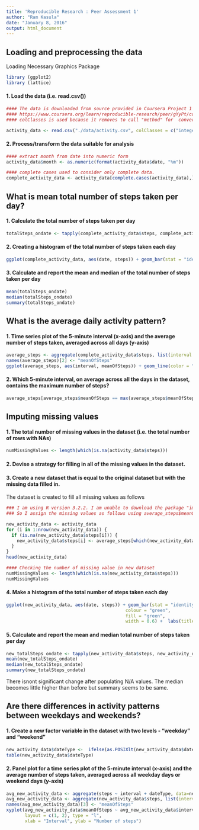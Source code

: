 ```yaml
---
title: 'Reproducible Research : Peer Assessment 1'
author: "Ram Kasula"
date: "January 8, 2016"
output: html_document
---
```

## Loading and preprocessing the data

Loading Necessary Graphics Package

```r
library (ggplot2)
library (lattice)
```

#### 1. Load the data (i.e. read.csv()) 
```r
#### The data is downloaded from source provided in Coursera Project 1 that link to
#### https://www.coursera.org/learn/reproducible-research/peer/gYyPt/course-project-1
#### colClasses is used because it removes to call "method" for  conversion from "character" to the specified formal class.

activity_data <- read.csv("./data/activity.csv", colClasses = c("integer", "Date", "factor"))
```

#### 2. Process/transform the data suitable for analysis
```r
#### extract month from date into numeric form
activity_data$month <- as.numeric(format(activity_data$date, "%m"))

#### complete cases used to consider only complete data.
complete_activity_data <- activity_data[complete.cases(activity_data),]
```


## What is mean total number of steps taken per day?

#### 1. Calculate the total number of steps taken per day
```r
totalSteps_ondate <- tapply(complete_activity_data$steps, complete_activity_data$date, sum)
```

#### 2. Creating a histogram of the total number of steps taken each day
```r
ggplot(complete_activity_data, aes(date, steps)) + geom_bar(stat = "identity", colour = "green", fill = "green", width = 0.6) + labs(title = "Histogram of Total Number of Steps Taken Each Day", x = "Date", y = "Total number of steps")
```

#### 3. Calculate and report the mean and median of the total number of steps taken per day
```r
mean(totalSteps_ondate)
median(totalSteps_ondate)
summary(totalSteps_ondate)
```

##  What is the average daily activity pattern?

#### 1. Time series plot of the 5-minute interval (x-axis) and the average number of steps taken, averaged across all days (y-axis)
``` r
average_steps <- aggregate(complete_activity_data$steps, list(interval = as.numeric(as.character(complete_activity_data$interval))), FUN = "mean")
names(average_steps)[2] <- "meanOfSteps"
ggplot(average_steps, aes(interval, meanOfSteps)) + geom_line(color = "green", size = 0.6) + labs(title = "Time Series Plot of the 5-minute Interval", x = "5-minute intervals", y = "Average Number of Steps Taken")
```

#### 2. Which 5-minute interval, on average across all the days in the dataset, contains the maximum number of steps?
```r
average_steps[average_steps$meanOfSteps == max(average_steps$meanOfSteps), ]
```

## Imputing missing values  

#### 1. The total number of missing values in the dataset (i.e. the total number of rows with NAs)
```r
numMissingValues <- length(which(is.na(activity_data$steps)))
```

#### 2. Devise a strategy for filling in all of the missing values in the dataset. 

#### 3. Create a new dataset that is equal to the original dataset but with the missing data filled in.

The dataset is created to fill all missing values as follows

```r
### I am using R version 3.2.2. I am unable to download the package "impute" for this version
### So I assign the missing values as follows using average_steps$meanOfSteps

new_activity_data <- activity_data 
for (i in 1:nrow(new_activity_data)) {
  if (is.na(new_activity_data$steps[i])) {
    new_activity_data$steps[i] <- average_steps[which(new_activity_data$interval[i] == average_steps$interval), ]$meanOfSteps
  }
}
head(new_activity_data)

#### Checking the number of missing value in new dataset
numMissingValues <- length(which(is.na(new_activity_data$steps)))
numMissingValues
```

#### 4. Make a histogram of the total number of steps taken each day 
```r
ggplot(new_activity_data, aes(date, steps)) + geom_bar(stat = "identity",
                                             colour = "green",
                                             fill = "green",
                                             width = 0.6) +  labs(title = "Histogram of Total Number of Steps Taken Each Day (no missing data)", x = "Date", y = "Total number of steps")
```

#### 5. Calculate and report the mean and median total number of steps taken per day
```r
new_totalSteps_ondate <- tapply(new_activity_data$steps, new_activity_data$date, sum)
mean(new_totalSteps_ondate)
median(new_totalSteps_ondate)
summary(new_totalSteps_ondate)
```
There isnont significant change after populating N/A values. The median becomes little higher than before but summary seems to be same.

## Are there differences in activity patterns between weekdays and weekends?

#### 1. Create a new factor variable in the dataset with two levels - "weekday" and "weekend" 
```r
new_activity_data$dateType <-  ifelse(as.POSIXlt(new_activity_data$date)$wday %in% c(0,6), 'weekend', 'weekday')
table(new_activity_data$dateType)
```

#### 2. Panel plot for a time series plot of the 5-minute interval (x-axis) and the average number of steps  taken, averaged across all weekday days or weekend days (y-axis)
```r
avg_new_activity_data <- aggregate(steps ~ interval + dateType, data=new_activity_data, mean)
avg_new_activity_data <- aggregate(new_activity_data$steps, list(interval = as.numeric(as.character(new_activity_data$interval)), weekdays=new_activity_data$dateType),FUN = "mean")
names(avg_new_activity_data)[3] <- "meanOfSteps"
xyplot(avg_new_activity_data$meanOfSteps ~ avg_new_activity_data$interval | avg_new_activity_data$weekdays, 
       layout = c(1, 2), type = "l", 
       xlab = "Interval", ylab = "Number of steps")
```

